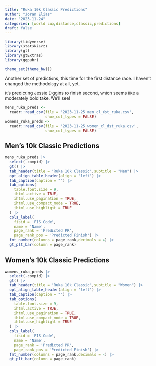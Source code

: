 ```yaml
---
title: "Ruka 10k Classic Predictions"
author: "Joran Elias"
date: "2023-11-24"
categories: [world cup,distance,classic,predictions]
draft: false
---
```


```r
library(tidyverse)
library(statskier2)
library(gt)
library(gtExtras)
library(ggpubr)

theme_set(theme_bw())
```

Another set of predictions, this time for the first distance race. I haven't changed the methodology at all, yet.

It's predicting Jessie Diggins to finish second, which seems like a moderately bold take. We'll see!

```r
mens_ruka_preds <- 
  readr::read_csv(file = '2023-11-25_men_cl_dst_ruka.csv',
                  show_col_types = FALSE)
womens_ruka_preds <- 
  readr::read_csv(file = '2023-11-25_women_cl_dst_ruka.csv',
                  show_col_types = FALSE)
```

## Men's 10k Classic Predictions
```r
mens_ruka_preds |> 
  select(-compid) |> 
  gt() |> 
  tab_header(title = "Ruka 10k Classic",subtitle = "Men") |> 
  opt_align_table_header(align = 'left') |> 
  tab_caption(caption = "") |> 
  tab_options(
    table.font.size = 9,
    ihtml.active = TRUE,
    ihtml.use_pagination = TRUE,
    ihtml.use_compact_mode = TRUE,
    ihtml.use_highlight = TRUE
  ) |> 
  cols_label(
    fisid = 'FIS Code',
    name = 'Name',
    page_rank = 'Predicted PR',
    page_rank_pos = 'Predicted Finish') |> 
  fmt_number(columns = page_rank,decimals = 4) |> 
  gt_plt_bar(column = page_rank)
```
## Women's 10k Classic Predictions
```r
womens_ruka_preds |> 
  select(-compid) |> 
  gt() |> 
  tab_header(title = "Ruka 10k Classic",subtitle = "Women") |>
  opt_align_table_header(align = 'left') |> 
  tab_caption(caption = "") |> 
  tab_options(
    table.font.size = 9,
    ihtml.active = TRUE,
    ihtml.use_pagination = TRUE,
    ihtml.use_compact_mode = TRUE,
    ihtml.use_highlight = TRUE
  ) |> 
  cols_label(
    fisid = 'FIS Code',
    name = 'Name',
    page_rank = 'Predicted PR',
    page_rank_pos = 'Predicted Finish') |> 
  fmt_number(columns = page_rank,decimals = 4) |> 
  gt_plt_bar(column = page_rank)
```

